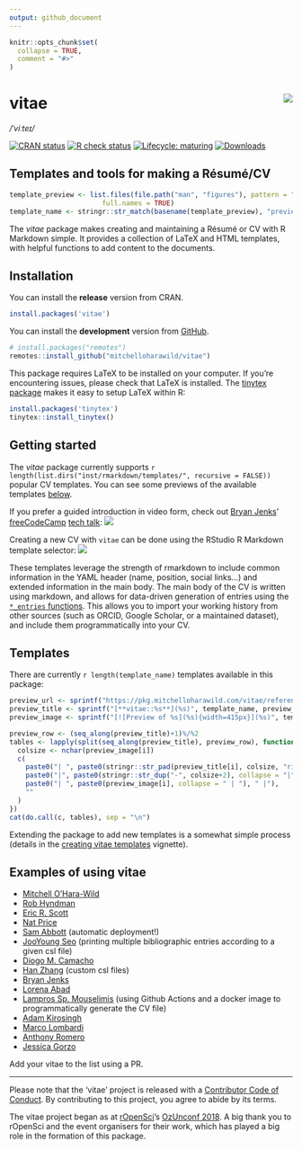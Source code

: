 ```yaml
---
output: github_document
---
```


<!-- README.md is generated from README.Rmd. Please edit that file -->

```r
knitr::opts_chunk$set(
  collapse = TRUE,
  comment = "#>"
)
```

# vitae <img src="man/figures/logo.png" align="right" />
*/ˈviːteɪ/*

<!-- badges: start -->
[![CRAN status](https://www.r-pkg.org/badges/version/vitae)](https://cran.r-project.org/package=vitae)
[![R check status](https://github.com/mitchelloharawild/vitae/actions/workflows/R-CMD-check.yaml/badge.svg)](https://github.com/mitchelloharawild/vitae/actions/workflows/R-CMD-check.yaml)
[![Lifecycle: maturing](https://img.shields.io/badge/lifecycle-maturing-blue.svg)](https://lifecycle.r-lib.org/articles/stages.html#maturing)
[![Downloads](https://cranlogs.r-pkg.org/badges/vitae)](https://cran.r-project.org/package=vitae)
<!-- badges: end -->

## Templates and tools for making a Résumé/CV

```r
template_preview <- list.files(file.path("man", "figures"), pattern = "^preview", 
                       full.names = TRUE)
template_name <- stringr::str_match(basename(template_preview), "preview-(.+?)\\.png")[,2]
```
The *vitae* package makes creating and maintaining a Résumé or CV with R Markdown simple. It provides a collection of LaTeX and HTML templates, with helpful functions to add content to the documents. 

## Installation

You can install the **release** version from CRAN.

```r
install.packages('vitae')
```

You can install the **development** version from
[GitHub](https://github.com/mitchelloharawild/vitae).

```r
# install.packages("remotes")
remotes::install_github("mitchelloharawild/vitae")
```

This package requires LaTeX to be installed on your computer. If you're encountering issues, please check that LaTeX is installed. The [tinytex package](https://github.com/rstudio/tinytex) makes it easy to setup LaTeX within R:

```r
install.packages('tinytex')
tinytex::install_tinytex()
```

## Getting started

The *vitae* package currently supports `r length(list.dirs("inst/rmarkdown/templates/", recursive = FALSE))` popular CV templates. You can see some previews of the available templates [below](#templates).

If you prefer a guided introduction in video form, check out [Bryan Jenks](https://github.com/tallguyjenks)' [freeCodeCamp](https://github.com/freeCodeCamp/freeCodeCamp) [tech talk](https://youtu.be/cMlRAiQUdD8):
[![](man/figures/freecodecamp.jpg)](https://youtu.be/cMlRAiQUdD8)

Creating a new CV with `vitae` can be done using the RStudio R Markdown template selector:
![](man/figures/template_gui.png)

These templates leverage the strength of rmarkdown to include common information in the YAML header (name, position, social links...) and extended information in the main body. The main body of the CV is written using markdown, and allows for data-driven generation of entries using the [`*_entries` functions](https://pkg.mitchelloharawild.com/vitae/reference/cv_entries.html). This allows you to import your working history from other sources (such as ORCID, Google Scholar, or a maintained dataset), and include them programmatically into your CV.

## Templates

There are currently `r length(template_name)` templates available in this package:

```r
preview_url <- sprintf("https://pkg.mitchelloharawild.com/vitae/reference/%s.html", template_name)
preview_title <- sprintf("[**vitae::%s**](%s)", template_name, preview_url)
preview_image <- sprintf("[![Preview of %s](%s){width=415px}](%s)", template_name, template_preview, preview_url)

preview_row <- (seq_along(preview_title)+1)%/%2
tables <- lapply(split(seq_along(preview_title), preview_row), function(i){
  colsize <- nchar(preview_image[i])
  c(
    paste0("| ", paste0(stringr::str_pad(preview_title[i], colsize, "right"), collapse = " | "), " |"),
    paste0("|", paste0(stringr::str_dup("-", colsize+2), collapse = "|"), "|"),
    paste0("| ", paste0(preview_image[i], collapse = " | "), " |"),
    ""
  )
})
cat(do.call(c, tables), sep = "\n")
```
Extending the package to add new templates is a somewhat simple process (details in the [creating vitae templates](https://pkg.mitchelloharawild.com/vitae/articles/extending.html) vignette).

## Examples of using vitae

- [Mitchell O'Hara-Wild](https://github.com/mitchelloharawild/CV)
- [Rob Hyndman](https://github.com/robjhyndman/CV)
- [Eric R. Scott](https://github.com/Aariq/curriculum-vitae)
- [Nat Price](https://github.com/natbprice/cv)
- [Sam Abbott](https://github.com/seabbs/cv) (automatic deployment!)
- [JooYoung Seo](https://github.com/jooyoungseo/jy_CV) (printing multiple bibliographic entries according to a given csl file)
- [Diogo M. Camacho](https://github.com/diogocamacho/CV)
- [Han Zhang](https://github.com/HanZhang-psych/CV) (custom csl files)
- [Bryan Jenks](https://github.com/tallguyjenks/CV)
- [Lorena Abad](https://github.com/loreabad6/R-CV)
- [Lampros Sp. Mouselimis](https://github.com/mlampros/My.CVitae) (using Github Actions and a docker image to programmatically generate the CV file)
- [Adam Kirosingh](https://github.com/akirosingh/CV)
- [Marco Lombardi](https://github.com/mlombardi6/awesome-template)
- [Anthony Romero](https://github.com/ganthonyr/CV)
- [Jessica Gorzo](https://github.com/dendroica/cv)

Add your vitae to the list using a PR.

---

Please note that the 'vitae' project is released with a [Contributor Code of Conduct](https://github.com/mitchelloharawild/vitae/blob/master/.github/CODE_OF_CONDUCT.md). By contributing to this project, you agree to abide by its terms.

The vitae project began as at [rOpenSci](https://ropensci.org/)'s [OzUnconf 2018](https://ozunconf18.ropensci.org/). A big thank you to rOpenSci and the event organisers for their work, which has played a big role in the formation of this package.
